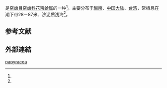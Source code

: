{{noteTA
|T=zh-cn:和平蛤; zh-tw:和平蛤;
|1=zh-cn:和平蛤; zh-tw:和平蛤;
}}
{{Speciesbox
| name = 和平蛤
| image = 
| image_width = 
| genus = Clementia
| species = papyracea
| authority = Gray, 1846
}}
{{地区用词4|start=学名：''{{lang|la|Clementia papyracea}}''|cn=和平蛤|tw=和平蛤|as=称}}是[[帘蛤目|帘蛤目]][[帘蛤科|帘蛤科]][[花帘蛤属|花帘蛤属]]的一种<ref name="shell_2774"/>。主要分布于[[越南|越南]]、[[中国大陆|中国大陆]]、[[台湾|台湾]]，常栖息在潮下带28－87米、沙泥质浅海<ref name="shell_2774"/>。

== 参考文献 ==
{{reflist|refs=
<ref name="shell_2774">{{cite web
 |url=http://shell.sinica.edu.tw/chinese/shellbase_detail.php?science_no=2774|dead-url=no
 |archive-url=https://web.archive.org/web/20160304090940/http://shell.sinica.edu.tw/chinese/shellbase_detail.php?science_no=2774
 |title=国际贝库：和平蛤|publisher=台湾贝类资料库
 |access-date=2009-08-11|archive-date=2016-03-04|language=zh-hant}}</ref>
}}

== 外部連結 ==
{{Taxonbar|from=Q13469399}}

[[Category:花簾蛤屬|papyracea]]